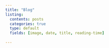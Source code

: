 ```yaml
---
title: "Blog"
listing:
  contents: posts
  categories: true
  type: default
  fields: [image, date, title, reading-time]
  
---
```

